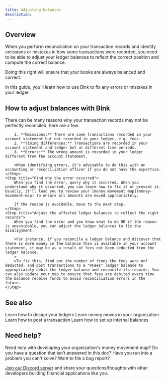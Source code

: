 ```yaml
---
title: Adjusting balances
description:
---
```


## Overview

When you perform reconciliation on your transaction records and identify omissions or mistakes in how some transactions were recorded, you need to be able to adjust your ledger balances to reflect the correct position and compute the correct balance.

Doing this right will ensure that your books are always balanced and correct.

In this guide, you'll learn how to use Blnk to fix any errors or mistakes in your ledger.

## How to adjust balances with Blnk

<Steps>
    <Step title="Identify the error or omission">
        There can be many reasons why your transaction records may not be perfectly reconciled, here are a few:

        1. **Omissions:** There are some transactions recorded in your account statement but not recorded in your ledger, e.g. fees.
        2. **Timing differences:** Transactions are recorded in your account statement and ledger but at different time periods.
        3. **Errors:** The wrong amount is recorded in your ledger different from the account statement. 

        >When identifying errors, it's advisable to do this with an accounting or reconciliation officer if you do not have the expertise.
    </Step>
    <Step title="Find why the error occurred">
        When you find the error, query why it occurred. When you understand why it occurred, you can learn how to fix it or prevent it. Usually, it'll lead you to review your [money movement map](money-movement-map) to ensure all amounts are moved appropriately.

        If the reason is avoidable, move to the next step.
    </Step>
    <Step title="Adjust the affected ledger balances to reflect the right records">
        When you find the error and you know what to do OR if the reason is unavoidable, you can adjust the ledger balances to fix the misalignment.

        >For instance, if you reconcile a ledger balance and discover that there is more money in the balance than is available in your account statement, it may be as a result of fees not been deducted from the ledger balance. 
        >
        >To fix this, find out the number of times the fees were not deducted, and post transactions to a "@Fees" ledger balance to appropriately debit the ledger balance and reconcile its records. You can also update your map to ensure that fees are debited every time the balance receive funds to avoid reconciliation errors in the future.
    </Step>
</Steps>

## See also

<CardGroup>
    <Card title="Ledger architecture" icon="book-open-cover" href="ledger-architecture">
        Learn how to design your ledgers
    </Card>
    <Card title="Money movement map" icon="book-open-cover" href="money-movement-map">
        Learn money moves in your organization
    </Card>
    <Card title="Record a transaction" icon="book-open-cover" href="/ledger/tutorial/record-a-transaction">
        Learn how to post a transaction
    </Card>
    <Card title="Setting up internal balances" icon="book-open-cover" href="/ledger/tutorial/internal-balances">
        Learn how to set up internal balances
    </Card>
</CardGroup>

## Need help?

Need help with developing your organization's money movement map? Do you have a question that isn't answered in this doc? Have you run into a problem you can't solve? Want to file a bug report?

[Join our Discord server](https://discord.gg/7WNv94zPpx) and share your questions/thoughts with other developers building financial applications like you.